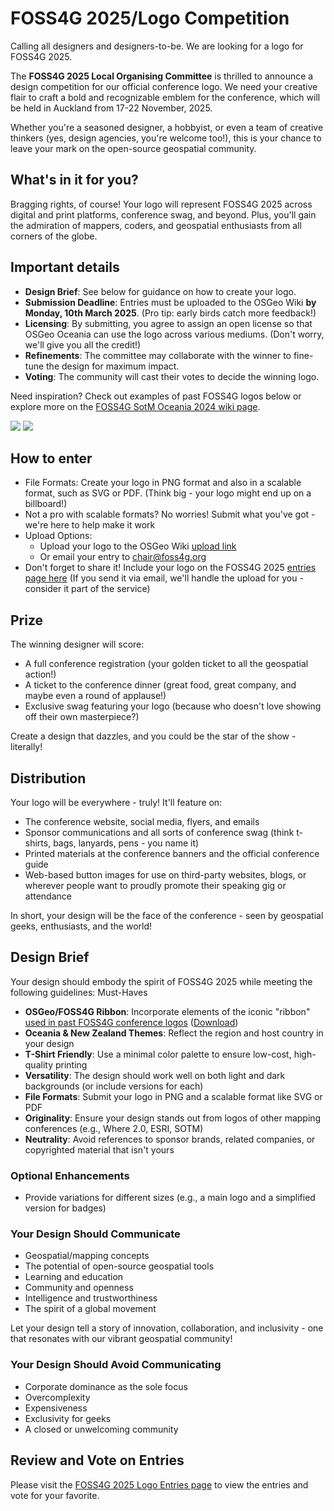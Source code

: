 <Title>FOSS4G 2025 - Logo Competition</Title>

<HeaderImage
  url="/imgs/Logo_design_sketching.jpg"
  alt="A person drawing on paper at a desk"
  positionY="60%"
/>

# FOSS4G 2025/Logo Competition

Calling all designers and designers-to-be. We are looking for a logo for FOSS4G 2025.

The **FOSS4G 2025 Local Organising Committee** is thrilled to announce a design competition for our official conference logo. We need your creative flair to craft a bold and recognizable emblem for the conference, which will be held in Auckland from 17-22 November, 2025.

Whether you're a seasoned designer, a hobbyist, or even a team of creative thinkers (yes, design agencies, you're welcome too!), this is your chance to leave your mark on the open-source geospatial community.

## What's in it for you?

Bragging rights, of course! Your logo will represent FOSS4G 2025 across digital and print platforms, conference swag, and beyond. Plus, you'll gain the admiration of mappers, coders, and geospatial enthusiasts from all corners of the globe.

## Important details

- **Design Brief**: See below for guidance on how to create your logo.
- **Submission Deadline**: Entries must be uploaded to the OSGeo Wiki **by Monday, 10th March 2025**. (Pro tip: early birds catch more feedback!)
- **Licensing**: By submitting, you agree to assign an open license so that OSGeo Oceania can use the logo across various mediums. (Don't worry, we'll give you all the credit!)
- **Refinements**: The committee may collaborate with the winner to fine-tune the design for maximum impact.
- **Voting**: The community will cast their votes to decide the winning logo.

Need inspiration? Check out examples of past FOSS4G logos below or explore more on the [FOSS4G SotM Oceania 2024 wiki page](https://wiki.osgeo.org/wiki/FOSS4G_SotM_Oceania_2024/Logo_Entries).

<div className="bg-white flex flex-col md:flex-row justify-center items-center gap-4 md:gap-16 popout">
  <img src="/imgs/hobart-logo.png" width={300} />
  <img src="/imgs/auckland-2023-logo.png" width={300} />
</div>

## How to enter

- File Formats: Create your logo in PNG format and also in a scalable format, such as SVG or PDF. (Think big - your logo might end up on a billboard!)
- Not a pro with scalable formats? No worries! Submit what you've got - we're here to help make it work
- Upload Options:
  - Upload your logo to the OSGeo Wiki [upload link](http://wiki.osgeo.org/wiki/Special:Upload)
  - Or email your entry to chair@foss4g.org
- Don't forget to share it! Include your logo on the FOSS4G 2025 [entries page here](https://wiki.osgeo.org/wiki/FOSS4G_2025/Logo_Entries) (If you send it via email, we'll handle the upload for you - consider it part of the service)

## Prize

The winning designer will score:

- A full conference registration (your golden ticket to all the geospatial action!)
- A ticket to the conference dinner (great food, great company, and maybe even a round of applause!)
- Exclusive swag featuring your logo (because who doesn't love showing off their own masterpiece?)

Create a design that dazzles, and you could be the star of the show - literally!

## Distribution

Your logo will be everywhere - truly! It'll feature on:

- The conference website, social media, flyers, and emails
- Sponsor communications and all sorts of conference swag (think t-shirts, bags, lanyards, pens - you name it)
- Printed materials at the conference banners and the official conference guide
- Web-based button images for use on third-party websites, blogs, or wherever people want to proudly promote their speaking gig or attendance

In short, your design will be the face of the conference - seen by geospatial geeks, enthusiasts, and the world!

## Design Brief

Your design should embody the spirit of FOSS4G 2025 while meeting the following guidelines:
Must-Haves

- **OSGeo/FOSS4G Ribbon**: Incorporate elements of the iconic "ribbon" [used in past FOSS4G conference logos](http://foss4g.org/) ([Download](https://wiki.osgeo.org/wiki/File:FOSS4G_ribbon.pdf))
- **Oceania & New Zealand Themes**: Reflect the region and host country in your design
- **T-Shirt Friendly**: Use a minimal color palette to ensure low-cost, high-quality printing
- **Versatility**: The design should work well on both light and dark backgrounds (or include versions for each)
- **File Formats**: Submit your logo in PNG and a scalable format like SVG or PDF
- **Originality**: Ensure your design stands out from logos of other mapping conferences (e.g., Where 2.0, ESRI, SOTM)
- **Neutrality**: Avoid references to sponsor brands, related companies, or copyrighted material that isn't yours

### Optional Enhancements

- Provide variations for different sizes (e.g., a main logo and a simplified version for badges)

### Your Design Should Communicate

- Geospatial/mapping concepts
- The potential of open-source geospatial tools
- Learning and education
- Community and openness
- Intelligence and trustworthiness
- The spirit of a global movement

Let your design tell a story of innovation, collaboration, and inclusivity - one that resonates with our vibrant geospatial community!

### Your Design Should Avoid Communicating

- Corporate dominance as the sole focus
- Overcomplexity
- Expensiveness
- Exclusivity for geeks
- A closed or unwelcoming community

## Review and Vote on Entries

Please visit the [FOSS4G 2025 Logo Entries page](https://wiki.osgeo.org/wiki/FOSS4G_2025/Logo_Entries) to view the entries and vote for your favorite.

<FooterImage
  url="/imgs/sponsor-header.jpeg"
  alt="Registration table at FOSS4G Oceania 2024"
  positionY="50%"
/>
